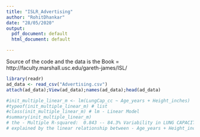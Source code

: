 ```yaml
---
title: "ISLR_Advertising"
author: "RohitDhankar"
date: "28/05/2020"
output:
  pdf_document: default
  html_document: default

---
```

Source of the code and the data is the Book = http://faculty.marshall.usc.edu/gareth-james/ISL/   


```r

library(readr)
ad_data <- read_csv("Advertising.csv")
attach(ad_data);View(ad_data);names(ad_data);head(ad_data)


```

```r
#init_multiple_linear_m <- lm(LungCap_cc ~ Age_years + Height_inches)
#typeof(init_multiple_linear_m) # list
#class(init_multiple_linear_m) # lm - Linear Model 
#summary(init_multiple_linear_m)
# the - Multiple R-squared:  0.843 -- 84.3% Variability in LUNG CAPACITY can be 
# explained by the linear relationship between - Age_years + Height_inches and LUNG CAPACITY

```
